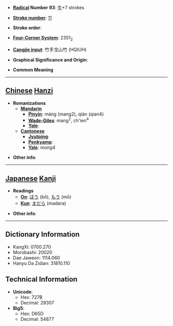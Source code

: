 * '''[[Wiktionary:Chinese radical index| Radical]] Number 93''': [[Wiktionary:Chinese radical index 牛|牛]]+7 strokes

* '''[[Wiktionary:Chinese total strokes index|Stroke number]]''': [[Wiktionary:Chinese total strokes index 11|11]]

* '''Stroke order''': 

* '''[[Wiktionary:Chinese four corner index|Four-Corner System]]''': 2351<sub>2</sub>

* '''[[Wiktionary:Chinese Cangjie index|Cangjie input]]''': 竹手戈山竹 (HQIUH)

* '''Graphical Significance and Origin''': 

* '''Common Meaning'''

----

== [[Chinese]] [[Hanzi]] ==

* '''Romanizations'''
** '''[[Mandarin]]'''
*** '''[[Pinyin]]''': máng (mang2), qiàn (qian4)
*** '''[[Wade-Giles]]''': mang<sup>2</sup>, ch'ien<sup>4</sup>
*** '''[[Yale]]''': 
** '''[[Cantonese]]'''
*** '''[[Jyutping]]''':
*** '''[[Penkyamp]]''': 
*** '''[[Yale]]''': mong4

* '''Other info''': 

----

== [[Japanese]] [[Kanji]] ==

* '''Readings'''
** '''[[On]]''': [[ぼう]] (bō), [[もう]] (mō)
** '''[[Kun]]''': [[まだら]] (madara)

* '''Other info''':  

----

== Dictionary Information ==

* KangXi: 0700.270
* Morobashi: 20020
* Dae Jaweon: 1114.060
* Hanyu Da Zidian: 31810.110

== Technical Information ==

* '''Unicode''':
** Hex: 727B
** Decimal: 29307
* '''Big5''':
** Hex: D65D
** Decimal: 54877